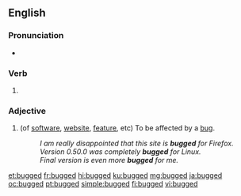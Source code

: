 ==English==

===Pronunciation===
* {{IPA|/bʌɡd/|lang=en}}

===Verb===
{{head|en|verb form}}

# {{en-past of|bug}}

===Adjective===
{{en-adj}}

# (of [[software]], [[website]], [[feature]], etc) To be affected by a [[bug]].
#: ''I am really disappointed that this site is '''bugged''' for Firefox. ''
#: ''Version 0.50.0 was completely '''bugged''' for Linux.''
#: ''Final version is even more '''bugged''' for me.''

[[et:bugged]]
[[fr:bugged]]
[[hi:bugged]]
[[ku:bugged]]
[[mg:bugged]]
[[ja:bugged]]
[[oc:bugged]]
[[pt:bugged]]
[[simple:bugged]]
[[fi:bugged]]
[[vi:bugged]]